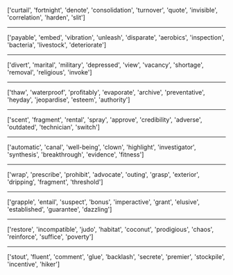 ['curtail', 'fortnight', 'denote', 'consolidation', 'turnover', 'quote', 'invisible', 'correlation', 'harden', 'slit']
<hr>
['payable', 'embed', 'vibration', 'unleash', 'disparate', 'aerobics', 'inspection', 'bacteria', 'livestock', 'deteriorate']
<hr>
['divert', 'marital', 'military', 'depressed', 'view', 'vacancy', 'shortage', 'removal', 'religious', 'invoke']
<hr>
['thaw', 'waterproof', 'profitably', 'evaporate', 'archive', 'preventative', 'heyday', 'jeopardise', 'esteem', 'authority']
<hr>
['scent', 'fragment', 'rental', 'spray', 'approve', 'credibility', 'adverse', 'outdated', 'technician', 'switch']
<hr>
['automatic', 'canal', 'well-being', 'clown', 'highlight', 'investigator', 'synthesis', 'breakthrough', 'evidence', 'fitness']
<hr>
['wrap', 'prescribe', 'prohibit', 'advocate', 'outing', 'grasp', 'exterior', 'dripping', 'fragment', 'threshold']
<hr>
['grapple', 'entail', 'suspect', 'bonus', 'imperactive', 'grant', 'elusive', 'established', 'guarantee', 'dazzling']
<hr>
['restore', 'incompatible', 'judo', 'habitat', 'coconut', 'prodigious', 'chaos', 'reinforce', 'suffice', 'poverty']
<hr>
['stout', 'fluent', 'comment', 'glue', 'backlash', 'secrete', 'premier', 'stockpile', 'incentive', 'hiker']
